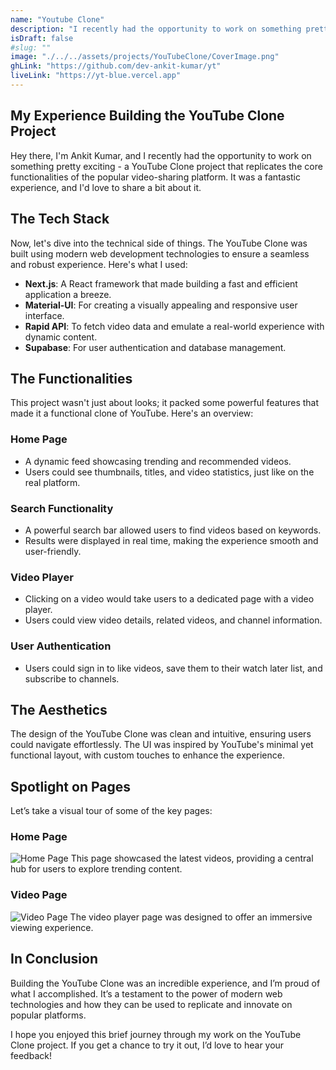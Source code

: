 ```yaml
---
name: "Youtube Clone"
description: "I recently had the opportunity to work on something pretty exciting - a YouTube Clone project that replicates the core functionalities of the popular video-sharing platform."
isDraft: false
#slug: ""
image: "./../../assets/projects/YouTubeClone/CoverImage.png"
ghLink: "https://github.com/dev-ankit-kumar/yt"
liveLink: "https://yt-blue.vercel.app"
---
```


## My Experience Building the YouTube Clone Project

Hey there, I'm Ankit Kumar, and I recently had the opportunity to work on something pretty exciting - a YouTube Clone project that replicates the core functionalities of the popular video-sharing platform. It was a fantastic experience, and I'd love to share a bit about it.

## The Tech Stack

Now, let's dive into the technical side of things. The YouTube Clone was built using modern web development technologies to ensure a seamless and robust experience. Here's what I used:

- **Next.js**: A React framework that made building a fast and efficient application a breeze.
- **Material-UI**: For creating a visually appealing and responsive user interface.
- **Rapid API**: To fetch video data and emulate a real-world experience with dynamic content.
- **Supabase**: For user authentication and database management.

## The Functionalities

This project wasn't just about looks; it packed some powerful features that made it a functional clone of YouTube. Here's an overview:

### Home Page

- A dynamic feed showcasing trending and recommended videos.
- Users could see thumbnails, titles, and video statistics, just like on the real platform.

### Search Functionality

- A powerful search bar allowed users to find videos based on keywords.
- Results were displayed in real time, making the experience smooth and user-friendly.

### Video Player

- Clicking on a video would take users to a dedicated page with a video player.
- Users could view video details, related videos, and channel information.

### User Authentication

- Users could sign in to like videos, save them to their watch later list, and subscribe to channels.

## The Aesthetics

The design of the YouTube Clone was clean and intuitive, ensuring users could navigate effortlessly. The UI was inspired by YouTube's minimal yet functional layout, with custom touches to enhance the experience.

## Spotlight on Pages

Let’s take a visual tour of some of the key pages:

### Home Page

![Home Page](../../assets/projects/YouTubeClone/HomePage.png)
This page showcased the latest videos, providing a central hub for users to explore trending content.

### Video Page

![Video Page](../../assets/projects/YouTubeClone/VideoPage.png)
The video player page was designed to offer an immersive viewing experience.





## In Conclusion

Building the YouTube Clone was an incredible experience, and I’m proud of what I accomplished. It’s a testament to the power of modern web technologies and how they can be used to replicate and innovate on popular platforms.

I hope you enjoyed this brief journey through my work on the YouTube Clone project. If you get a chance to try it out, I’d love to hear your feedback!
